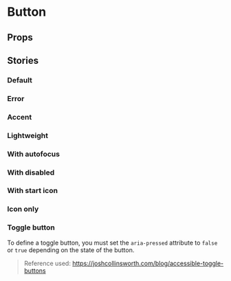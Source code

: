 
<Meta of={ButtonStories} />

# Button

<Primary />

## Props

<Controls />

## Stories

### Default

<Canvas>
    <Story of={ButtonStories.Neutral} />
</Canvas>

### Error

<Canvas>
    <Story of={ButtonStories.Error} />
</Canvas>

### Accent

<Canvas>
    <Story of={ButtonStories.Accent} />
</Canvas>

### Lightweight

<Canvas>
    <Story of={ButtonStories.Lightweight} />
</Canvas>

### With autofocus

<Canvas>
    <Story of={ButtonStories.WithAutofocus} />
</Canvas>

### With disabled

<Canvas>
    <Story of={ButtonStories.WithDisabled} />
</Canvas>

### With start icon

<Canvas>
    <Story of={ButtonStories.WithStartIcon} />
</Canvas>

### Icon only

<Canvas>
    <Story of={ButtonStories.IconOnly} />
</Canvas>

### Toggle button

To define a toggle button, you must set the `aria-pressed` attribute
to `false` or `true` depending on the state of the button.

> Reference used: https://joshcollinsworth.com/blog/accessible-toggle-buttons

<Canvas>
    <Story of={ButtonStories.Toggle} />
</Canvas>
